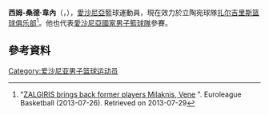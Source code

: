 '''西姆-桑德·韋內'''（{{lang-et|'''Siim-Sander Vene'''}}，{{bd|1990年|11月12日}}），[[愛沙尼亞|愛沙尼亞]]籃球運動員，現在效力於立陶宛球隊[[扎尔吉里斯篮球俱乐部|扎尔吉里斯篮球俱乐部]]<ref>"[http://www.euroleague.net/euroleaguenews/transactions/2013-14-signings/i/115079/8177 ZALGIRIS brings back former players Milaknis, Vene] {{Wayback|url=http://www.euroleague.net/euroleaguenews/transactions/2013-14-signings/i/115079/8177 |date=20130731201137 }}". Euroleague Basketball (2013-07-26). Retrieved on 2013-07-29</ref>。他也代表[[愛沙尼亞國家男子籃球隊|愛沙尼亞國家男子籃球隊]]參賽。

== 參考資料 == 
{{reflist}}

{{Authority control}}
{{DEFAULTSORT:Vene, Siim-Sander}}
[[Category:爱沙尼亚男子篮球运动员|Category:爱沙尼亚男子篮球运动员]]
